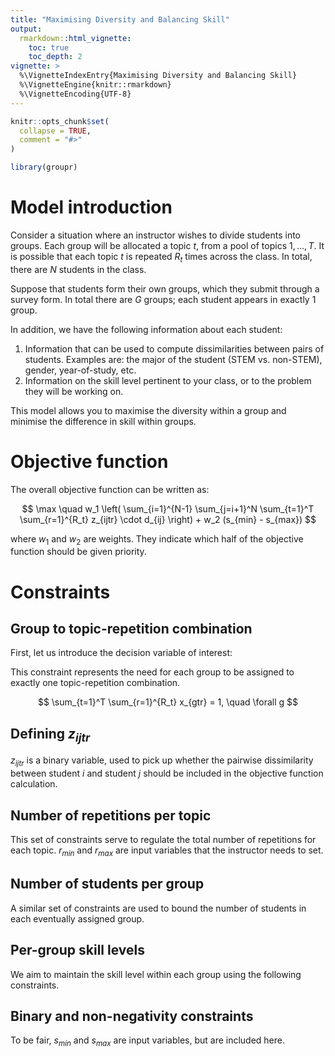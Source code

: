 ```yaml
---
title: "Maximising Diversity and Balancing Skill"
output: 
  rmarkdown::html_vignette:
    toc: true
    toc_depth: 2
vignette: >
  %\VignetteIndexEntry{Maximising Diversity and Balancing Skill}
  %\VignetteEngine{knitr::rmarkdown}
  %\VignetteEncoding{UTF-8}
---
```


```r
knitr::opts_chunk$set(
  collapse = TRUE,
  comment = "#>"
)
```

```r
library(groupr)
```

# Model introduction

Consider a situation where an instructor wishes to divide students into groups.
Each group will be allocated a topic $t$, from a pool of topics $1,\ldots,T$. It
is possible that each topic $t$ is repeated $R_t$ times across the class. In
total, there are $N$ students in the class.

Suppose that students form their own groups, which they submit through a survey
form. In total there are $G$ groups; each student appears in exactly 1 group.

In addition, we have the following information about each student:

1.   Information that can be used to compute dissimilarities between pairs of 
     students. Examples are: the major of the student (STEM vs. non-STEM), gender,
     year-of-study, etc.
2.   Information on the skill level pertinent to your class, or to the problem
     they will be working on.

This model allows you to maximise the diversity within a group and minimise the
difference in skill within groups.

# Objective function

The overall objective function can be written as:

$$
\max \quad w_1 \left( \sum_{i=1}^{N-1} \sum_{j=i+1}^N \sum_{t=1}^T 
                      \sum_{r=1}^{R_t} z_{ijtr} \cdot d_{ij} \right) + 
           w_2 (s_{min} - s_{max})
$$

where $w_1$ and $w_2$ are weights. They indicate which half of the objective 
function should be given priority.

# Constraints 

## Group to topic-repetition combination

First, let us introduce the decision variable of interest:

\begin{equation}
x_{gtr} = \begin{cases}
1 & \text{if group $g$ is assigned to repetition $r$ of topic $t$} \\
0 & \text{otherwise}
\end{cases}
\end{equation}

This constraint represents the need for each group to be assigned to exactly one
topic-repetition combination. 

$$
\sum_{t=1}^T \sum_{r=1}^{R_t} x_{gtr} = 1, \quad \forall g
$$

## Defining $z_{ijtr}$

$z_{ijtr}$ is a binary variable, used to pick up whether the pairwise dissimilarity 
between student $i$ and student $j$ should be included in the objective function
calculation.

\begin{eqnarray}
z_{ijtr} &\le& \sum_{g=1}^G m_{ig} \cdot x_{gtr}, \quad \forall i,j,t,r \\
z_{ijtr} &\le& \sum_{g=1}^G m_{jg} \cdot x_{gtr}, \quad \forall i,j,t,r  \\
z_{ijtr} &\ge& \sum_{g=1}^G m_{ig} \cdot x_{gtr} + \sum_{g=1}^G m_{jg} \cdot x_{gtr} - 1, \quad \forall i,j,t,r 
\end{eqnarray}

## Number of repetitions per topic

This set of constraints serve to regulate the total number of repetitions for 
each topic. $r_{min}$ and $r_{max}$ are input variables that the instructor needs 
to set.

\begin{eqnarray}
a_{tr} &\ge&  x_{gtr},\quad \forall t,r \\
a_{tr} &\le& \sum_{g=1}^G x_{gtr},\quad \forall t,r \\
\sum_{r=1}^{R_t} a_{tr} &\ge& r_{min},\quad \forall t \\
\sum_{r=1}^{R_t} a_{tr} &\le& r_{max},\quad \forall t
\end{eqnarray}

## Number of students per group

A similar set of constraints are used to bound the number of students in each
eventually assigned group.

\begin{eqnarray}
\sum_{i=1}^N \sum_{g=1}^G m_{ig} \cdot x_{gtr} &\ge& a_{tr} \cdot n^{min}_{tr}, \quad \forall t,r \\
\sum_{i=1}^N \sum_{g=1}^G m_{ig} \cdot x_{gtr} &\le& a_{tr} \cdot n^{max}_{tr}, \quad \forall t,r 
\end{eqnarray}

## Per-group skill levels

We aim to maintain the skill level within each group using the following
constraints.

\begin{eqnarray}
\sum_{i=1}^N \sum_{g=1}^G m_{ig} \cdot x_{gtr} \cdot s_i &\ge& s_{min}, \quad \forall t,r \\
\sum_{i=1}^N \sum_{g=1}^G m_{ig} \cdot x_{gtr} \cdot s_i &\le& s_{max}, \quad \forall t,r \\
\end{eqnarray}

## Binary and non-negativity constraints

\begin{eqnarray}
x_{gtr} &\in& \{0,1\} \\
a_{tr} &\in& \{0,1\} \\
s_{min} &\ge& 0 \\
s_{max} &\ge& 0
\end{eqnarray}

To be fair, $s_{min}$ and $s_{max}$ are input variables, but are included here.
